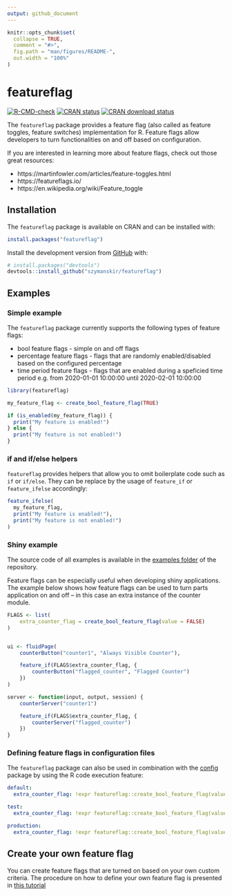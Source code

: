 ```yaml
---
output: github_document
---
```


<!-- README.md is generated from README.Rmd. Please edit that file -->

```r
knitr::opts_chunk$set(
  collapse = TRUE,
  comment = "#>",
  fig.path = "man/figures/README-",
  out.width = "100%"
)
```

# featureflag

<!-- badges: start -->
[![R-CMD-check](https://github.com/szymanskir/featureflag/actions/workflows/R-CMD-check.yaml/badge.svg)](https://github.com/szymanskir/featureflag/actions/workflows/R-CMD-check.yaml)
[![CRAN status](https://www.r-pkg.org/badges/version/featureflag)](https://CRAN.R-project.org/package=featureflag)
[![CRAN download status](https://cranlogs.r-pkg.org/badges/grand-total/featureflag)](https://CRAN.R-project.org/package=featureflag)
<!-- badges: end -->

The `featureflag` package provides a feature flag (also called as feature toggles, feature switches) implementation for R. Feature flags allow developers to turn functionalities on and off based on configuration.

If you are interested in learning more about feature flags, check out those great resources:

* https://martinfowler.com/articles/feature-toggles.html
* https://featureflags.io/
* https://en.wikipedia.org/wiki/Feature_toggle


## Installation

The `featureflag` package is available on CRAN and can be installed with:
```r
install.packages("featureflag")
```

Install the development version from [GitHub](https://github.com/) with:

```r
# install.packages("devtools")
devtools::install_github("szymanskir/featureflag")
```

## Examples

### Simple example
The `featureflag` package currently supports the following types of feature flags: 

* bool feature flags - simple on and off flags
* percentage feature flags - flags that are randomly enabled/disabled based on the configured percentage
* time period feature flags - flags that are enabled during a speficied time period e.g. from 2020-01-01 10:00:00 until 2020-02-01 10:00:00

```r
library(featureflag)

my_feature_flag <- create_bool_feature_flag(TRUE)

if (is_enabled(my_feature_flag)) {
  print("My feature is enabled!")
} else {
  print("My feature is not enabled!")
}
```

### if and if/else helpers

`featureflag` provides helpers that allow you to omit  boilerplate code such as `if` or `if/else`. They can be replace by the usage of `feature_if` or `feature_ifelse` accordingly:

```r
feature_ifelse(
  my_feature_flag,
  print("My feature is enabled!"),
  print("My feature is not enabled!")
)
```

### Shiny example

The source code of all examples is available in the [examples folder](https://github.com/szymanskir/featureflag/tree/master/examples) of the repository.

Feature flags can be especially useful when developing shiny applications. The example below shows how feature flags can be used to turn parts application on and off -- in this case an extra instance of the counter module.

```r
FLAGS <- list(
    extra_counter_flag = create_bool_feature_flag(value = FALSE)
)


ui <- fluidPage(
    counterButton("counter1", "Always Visible Counter"),

    feature_if(FLAGS$extra_counter_flag, {
        counterButton("flagged_counter", "Flagged Counter")
    })
)

server <- function(input, output, session) {
    counterServer("counter1")

    feature_if(FLAGS$extra_counter_flag, {
        counterServer("flagged_counter")
    })
}
```

### Defining feature flags in configuration files

The `featureflag` package can also be used in combination with the [config](https://CRAN.R-project.org/package=config) package by using the R code execution feature:

```yml
default:
  extra_counter_flag: !expr featureflag::create_bool_feature_flag(value = TRUE)

test:
  extra_counter_flag: !expr featureflag::create_bool_feature_flag(value = TRUE)

production:
  extra_counter_flag: !expr featureflag::create_bool_feature_flag(value = FALSE)
```

## Create your own feature flag

You can create feature flags that are turned on based on your own custom criteria. The procedure on how to define your own feature flag is presented in [this tutorial](https://github.com/szymanskir/featureflag/blob/master/docs/define-custom-feature-flags.md)

